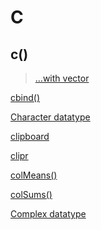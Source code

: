 # C {-}

## c()

> [...with vector](https://linkedin-learning.pxf.io/rwkly_vector)

[cbind()](https://linkedin-learning.pxf.io/rweekly_cbind)

[Character datatype](https://linkedin-learning.pxf.io/rweekly_atomics)

[clipboard](https://linkedin-learning.pxf.io/rweekly_clipboard)

[clipr](https://linkedin-learning.pxf.io/rweekly_clipboard)

[colMeans()](https://linkedin-learning.pxf.io/rweekly_colmeans)

[colSums()](https://linkedin-learning.pxf.io/rweekly_colmeans)

[Complex datatype](https://linkedin-learning.pxf.io/rweekly_atomics)
